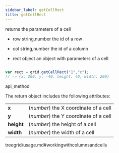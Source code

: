 ```yaml
---
sidebar_label: getCellRect
title: getCellRect
---
```



          


<Short>
 returns the parameters of a cell



</Short>



- row	string,number		the id of a row
- col	string,number		the id of a column


- rect		object		an object with parameters of a cell


~~~js

var rect = grid.getCellRect("1","c");
// -> {x: 200, y: -40, height: 40, width: 200}


~~~
 api_method

<Descr>

The return object includes the following attributes:

<table class="webixdoc_links">
	<tbody>
        <tr>
			<td class="webixdoc_links0"><b>x</b></td>
			<td>(<i>number</i>) the X coordinate of a cell</td>
		</tr>
		<tr>
			<td class="webixdoc_links0"><b>y</b></td>
			<td>(<i>number</i>) the Y coordinate of a cell</td>
		</tr>
		<tr>
			<td class="webixdoc_links0"><b>height</b></td>
			<td>(<i>number</i>) the height of a cell</td>
		</tr>
		<tr>
			<td class="webixdoc_links0"><b>width</b></td>
			<td>(<i>number</i>) the width of a cell</td>
		</tr>
    </tbody>
</table>



</Descr>


 treegrid/usage.md#workingwithcolumnsandcells





